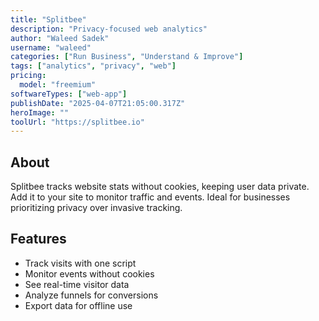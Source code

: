 ---
title: "Splitbee"
description: "Privacy-focused web analytics"
author: "Waleed Sadek"
username: "waleed"
categories: ["Run Business", "Understand & Improve"]
tags: ["analytics", "privacy", "web"]
pricing:
  model: "freemium"
softwareTypes: ["web-app"]
publishDate: "2025-04-07T21:05:00.317Z"
heroImage: ""
toolUrl: "https://splitbee.io"
---
## About
Splitbee tracks website stats without cookies, keeping user data private. Add it to your site to monitor traffic and events. Ideal for businesses prioritizing privacy over invasive tracking.

## Features
- Track visits with one script
- Monitor events without cookies
- See real-time visitor data
- Analyze funnels for conversions
- Export data for offline use